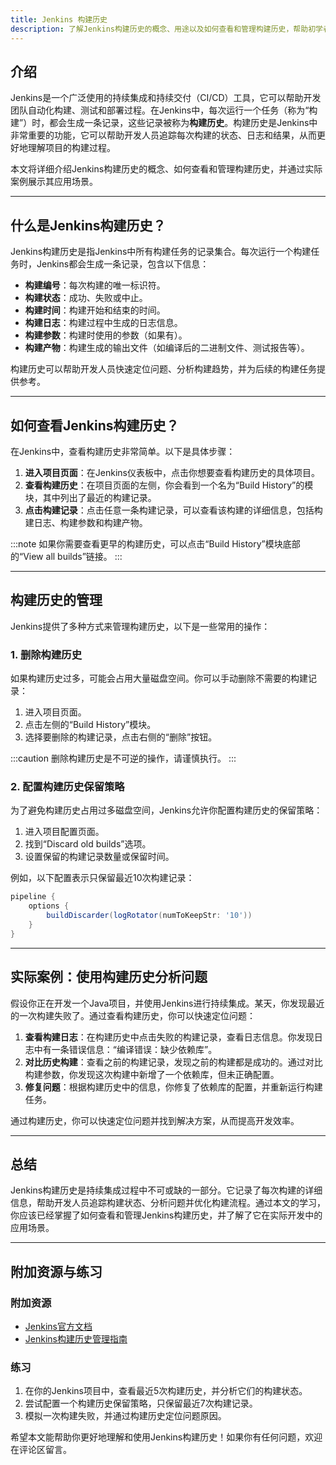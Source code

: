 ```yaml
---
title: Jenkins 构建历史
description: 了解Jenkins构建历史的概念、用途以及如何查看和管理构建历史，帮助初学者更好地掌握Jenkins的构建环境。
---
```


## 介绍

Jenkins是一个广泛使用的持续集成和持续交付（CI/CD）工具，它可以帮助开发团队自动化构建、测试和部署过程。在Jenkins中，每次运行一个任务（称为“构建”）时，都会生成一条记录，这些记录被称为**构建历史**。构建历史是Jenkins中非常重要的功能，它可以帮助开发人员追踪每次构建的状态、日志和结果，从而更好地理解项目的构建过程。

本文将详细介绍Jenkins构建历史的概念、如何查看和管理构建历史，并通过实际案例展示其应用场景。

---

## 什么是Jenkins构建历史？

Jenkins构建历史是指Jenkins中所有构建任务的记录集合。每次运行一个构建任务时，Jenkins都会生成一条记录，包含以下信息：

- **构建编号**：每次构建的唯一标识符。
- **构建状态**：成功、失败或中止。
- **构建时间**：构建开始和结束的时间。
- **构建日志**：构建过程中生成的日志信息。
- **构建参数**：构建时使用的参数（如果有）。
- **构建产物**：构建生成的输出文件（如编译后的二进制文件、测试报告等）。

构建历史可以帮助开发人员快速定位问题、分析构建趋势，并为后续的构建任务提供参考。

---

## 如何查看Jenkins构建历史？

在Jenkins中，查看构建历史非常简单。以下是具体步骤：

1. **进入项目页面**：在Jenkins仪表板中，点击你想要查看构建历史的具体项目。
2. **查看构建历史**：在项目页面的左侧，你会看到一个名为“Build History”的模块，其中列出了最近的构建记录。
3. **点击构建记录**：点击任意一条构建记录，可以查看该构建的详细信息，包括构建日志、构建参数和构建产物。

:::note
如果你需要查看更早的构建历史，可以点击“Build History”模块底部的“View all builds”链接。
:::

---

## 构建历史的管理

Jenkins提供了多种方式来管理构建历史，以下是一些常用的操作：

### 1. 删除构建历史
如果构建历史过多，可能会占用大量磁盘空间。你可以手动删除不需要的构建记录：

1. 进入项目页面。
2. 点击左侧的“Build History”模块。
3. 选择要删除的构建记录，点击右侧的“删除”按钮。

:::caution
删除构建历史是不可逆的操作，请谨慎执行。
:::

### 2. 配置构建历史保留策略
为了避免构建历史占用过多磁盘空间，Jenkins允许你配置构建历史的保留策略：

1. 进入项目配置页面。
2. 找到“Discard old builds”选项。
3. 设置保留的构建记录数量或保留时间。

例如，以下配置表示只保留最近10次构建记录：

```groovy
pipeline {
    options {
        buildDiscarder(logRotator(numToKeepStr: '10'))
    }
}
```

---

## 实际案例：使用构建历史分析问题

假设你正在开发一个Java项目，并使用Jenkins进行持续集成。某天，你发现最近的一次构建失败了。通过查看构建历史，你可以快速定位问题：

1. **查看构建日志**：在构建历史中点击失败的构建记录，查看日志信息。你发现日志中有一条错误信息：“编译错误：缺少依赖库”。
2. **对比历史构建**：查看之前的构建记录，发现之前的构建都是成功的。通过对比构建参数，你发现这次构建中新增了一个依赖库，但未正确配置。
3. **修复问题**：根据构建历史中的信息，你修复了依赖库的配置，并重新运行构建任务。

通过构建历史，你可以快速定位问题并找到解决方案，从而提高开发效率。

---

## 总结

Jenkins构建历史是持续集成过程中不可或缺的一部分。它记录了每次构建的详细信息，帮助开发人员追踪构建状态、分析问题并优化构建流程。通过本文的学习，你应该已经掌握了如何查看和管理Jenkins构建历史，并了解了它在实际开发中的应用场景。

---

## 附加资源与练习

### 附加资源
- [Jenkins官方文档](https://www.jenkins.io/doc/)
- [Jenkins构建历史管理指南](https://www.jenkins.io/doc/book/pipeline/getting-started/)

### 练习
1. 在你的Jenkins项目中，查看最近5次构建历史，并分析它们的构建状态。
2. 尝试配置一个构建历史保留策略，只保留最近7次构建记录。
3. 模拟一次构建失败，并通过构建历史定位问题原因。

希望本文能帮助你更好地理解和使用Jenkins构建历史！如果你有任何问题，欢迎在评论区留言。